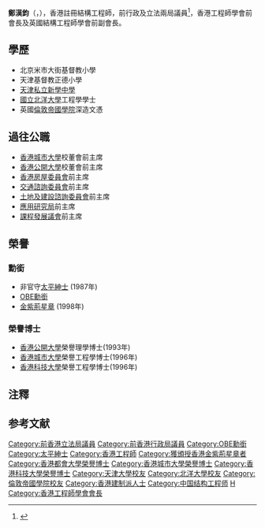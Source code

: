 {{Infobox_officeholder
| name = 鄭漢鈞
| original_name = Cheng Hon-kwan
| honorific-suffix = {{postnominals|country=HKG|size=100%|GBS}} {{postnominals|country=GBR|size=100%|OBE|JP}}
| image = 
| office = [[香港特別行政區行政會議|香港行政局]][[香港行政局非官守議員列表|非官守議員]]
| term_start = 1988年11月1日
| term_end = 1991年10月31日
| appointed = [[衛奕信|衛奕信爵士]]
| office1 = [[香港立法局|香港立法局]]議員
| term_start1 = 1985年10月30日
| term_end1 = 1991年8月22日
| constituency1 = [[建築、測量、都市規劃及園境界功能界別|工程、建築、測量及都市規劃界]]
| successor1 = [[何承天_(建築師)|何承天]]
| office2 = [[香港房屋委員會|香港房屋委員會]]主席
| term_start2 = 2000年10月1日
| term_end2 = 2003年4月1日
| predecessor2 = [[王䓪鳴|王䓪鳴]]
| successor2 = [[孫明揚|孫明揚]]
| birth_date={{birth date and age|1927|5|16}}
| birth_place={{HKG-1910}}
| death_date=
| death_place=
| spouse =
| party=
| educate=
* [[國立北洋大學|國立北洋大學]]土木工程學士
* 倫敦大學帝國理工院院士
}}
'''鄭漢鈞'''{{GBSHK}}{{OBE}}{{JP}}（{{lang-en|'''Cheng Hon-kwan'''}}，{{bd|1927年|5月16日|||catIdx=Cheng鄭}}），香港註冊結構工程師，前行政及立法兩局議員<ref>{{Cite web |url=http://www.ouhk.edu.hk/wcsprd/Satellite?pagename=OUHK%2FtcGenericPage2010&c=C_ETPU&cid=191155145200&lang=chi&pri=2&BODY=tcGenericPage |title=香港公開大學 |accessdate=2020-09-20 |archive-date=2016-10-09 |archive-url=https://web.archive.org/web/20161009123048/http://www.ouhk.edu.hk/wcsprd/Satellite?pagename=OUHK%2FtcGenericPage2010&c=C_ETPU&cid=191155145200&lang=chi&pri=2&BODY=tcGenericPage |dead-url=no }}</ref>，香港工程師學會前會長及英國結構工程師學會前副會長。

==學歷==
*北京米市大街基督教小學{{noteTag|name=名人說母校|關於鄭漢鈞就讀學校的資料出自1994年由明報校園記者所著的《名人說母校》（明報出版社出版）第118頁。}}
*天津基督教正德小學{{noteTag|name=名人說母校}}
*[[新學書院|天津私立新學中學]]{{noteTag|name=名人說母校}}
*[[國立北洋大學|國立北洋大學]]工程學學士{{noteTag|name=名人說母校}}
*英國[[倫敦帝國學院|倫敦帝國學院]]深造文憑

==過往公職==
*[[香港城市大學|香港城市大學]]校董會前主席
*[[香港公開大學|香港公開大學]]校董會前主席
*[[香港房屋委員會|香港房屋委員會]]前主席
*[[交通諮詢委員會|交通諮詢委員會]]前主席
*[[土地及建設諮詢委員會|土地及建設諮詢委員會]]前主席
*[[應用研究局|應用研究局]]前主席
*[[課程發展議會|課程發展議會]]前主席

==榮譽==
===勳銜===
*非官守[[太平紳士|太平紳士]] (1987年)
*[[大英帝國勳章|OBE勳銜]]
*[[金紫荊星章|金紫荊星章]] (1998年)
===榮譽博士===
*[[香港公開大學|香港公開大學]]榮譽理學博士(1993年)
*[[香港城市大學|香港城市大學]]榮譽工程學博士(1996年)
*[[香港科技大學|香港科技大學]]榮譽工程學博士(1996年)

==注釋==
{{noteFoot}}

==参考文献==
{{Reflist}}

{{香港立法局議員 (1985-1988)}}
{{香港立法局議員 (1988-1991)}}

{{DEFAULTSORT:Z}}
[[Category:前香港立法局議員|Category:前香港立法局議員]]
[[Category:前香港行政局議員|Category:前香港行政局議員]]
[[Category:OBE勳銜|Category:OBE勳銜]]
[[Category:太平紳士|Category:太平紳士]]
[[Category:香港工程師|Category:香港工程師]]
[[Category:獲頒授香港金紫荊星章者|Category:獲頒授香港金紫荊星章者]]
[[Category:香港都會大學榮譽博士|Category:香港都會大學榮譽博士]]
[[Category:香港城市大學榮譽博士|Category:香港城市大學榮譽博士]]
[[Category:香港科技大學榮譽博士|Category:香港科技大學榮譽博士]]
[[Category:天津大學校友|Category:天津大學校友]]
[[Category:北洋大學校友|Category:北洋大學校友]]
[[Category:倫敦帝國學院校友|Category:倫敦帝國學院校友]]
[[Category:香港建制派人士|Category:香港建制派人士]]
[[Category:中国结构工程师|Category:中国结构工程师]]
[[Category:鄭姓|H]]
[[Category:香港工程師學會會長|Category:香港工程師學會會長]]